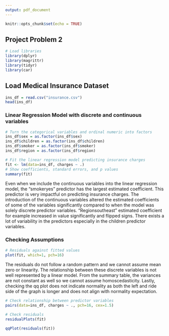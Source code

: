 ```yaml
---
output: pdf_document
---
```


```r
knitr::opts_chunk$set(echo = TRUE)
```

## Project Problem 2

```r
# Load libraries
library(dplyr) 
library(magrittr)
library(tidyr)
library(car)
```

## Load Medical Insurance Dataset

```r
ins_df = read.csv("insurance.csv")
head(ins_df)
```

### Linear Regression Model with discrete and continuous variables
```r
# Turn the categorical variables and ordinal numeric into factors
ins_df$sex = as.factor(ins_df$sex)
ins_df$children = as.factor(ins_df$children)
ins_df$smoker = as.factor(ins_df$smoker)
ins_df$region = as.factor(ins_df$region)
```

```r
# Fit the linear regression model predicting insurance charges
fit <- lm(data=ins_df, charges ~ .)
# Show coefficients, standard errors, and p values
summary(fit)
```
Even when we include the continuous variables into the linear regression model, the "smokeryes" predictor has the largest estimated coefficient. This predictor is very impactful on predicting insurance charges. The introduction of the continuous variables altered the estimated coefficients of some of the variables significantly compared to when the model was solely discrete predictor variables. "Regionsoutheast" estimated coefficient for example increased in value significantly and flipped signs. There exists a lot of variability in the predictors especially in the children predictor variables. 

### Checking Assumptions

```r
# Residuals against fitted values
plot(fit, which=1, pch=16)
```
The residuals do not follow a random pattern and we cannot assume mean zero or linearity. The relationship between these discrete variables is not well represented by a linear model. From the summary table, the variances are not constant as well so we cannot assume homoscedasticity. Lastly, checking the qq plot does not indicate normality as both the left and ride side of the graph is longer and does not align with normality expectation. 

```r
# Check relationship between predictor variables
pairs(data=ins_df, charges ~ ., pch=16, cex=1.5)
```

```r
# Check residuals
residualPlots(fit)
```

```r
qqPlot(residuals(fit))

```

